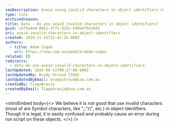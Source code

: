 ```yaml
---
seoDescription: Avoid using invalid characters in object identifiers to prevent errors and improve script run times.
type: rule
archivedreason:
title: Data - Do you avoid invalid characters in object identifiers?
guid: cbf3a4e9-06b1-4771-833c-540ee7911645
uri: avoid-invalid-characters-in-object-identifiers
created: 2019-11-25T22:41:25.000Z
authors:
  - title: Adam Cogan
    url: https://ssw.com.au/people/adam-cogan
related: []
redirects:
  - data-do-you-avoid-invalid-characters-in-object-identifiers
lastUpdated: 2024-06-11T00:27:00.000Z
lastUpdatedBy: Brady Stroud [SSW]
lastUpdatedByEmail: bradystroud@ssw.com.au
createdBy: TiagoAraujo
createdByEmail: TiagoAraujo@ssw.com.au
---
```


<introEmbed
  body={<>
We believe it is not good that use invalid characters (most of are Symbol characters, like ",;"\/(", etc.) in object identifiers. Though it is legal, it is easily confused and probably cause an error during run script on these objects.
  </>}
/>
